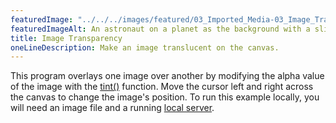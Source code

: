 ---
featuredImage: "../../../images/featured/03_Imported_Media-03_Image_Transparency-thumbnail.png"
featuredImageAlt: An astronaut on a planet as the background with a slightly transparent version of this image overlaid and to the left.
title: Image Transparency
oneLineDescription: Make an image translucent on the canvas.
---

This program overlays one image over another by modifying the
alpha value of the image with the
<a href="/reference/p5/tint" target="_blank">tint()</a>
function. Move the cursor left and right across the canvas to change the
image's position. To run this example
locally, you will need an image file and a running
<a href="https://github.com/processing/p5.js/wiki/Local-server">local server</a>.